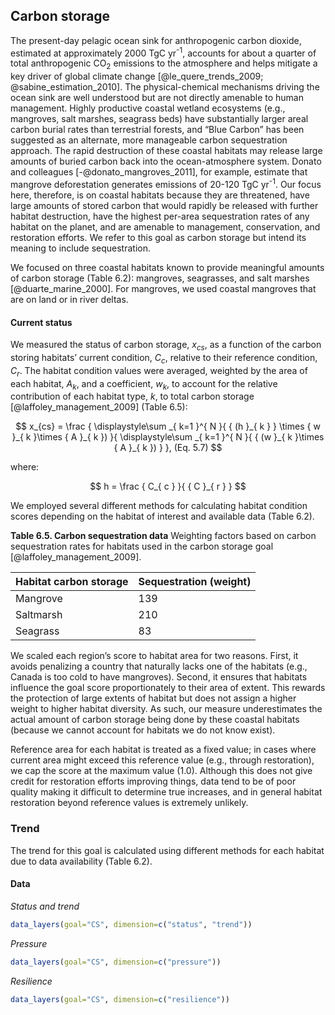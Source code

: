 ## Carbon storage

The present-day pelagic ocean sink for anthropogenic carbon dioxide, estimated at approximately 2000 TgC yr<sup>-1</sup>, accounts for about a quarter of total anthropogenic CO<sub>2</sub> emissions to the atmosphere and helps mitigate a key driver of global climate change [@le_quere_trends_2009; @sabine_estimation_2010]. The physical-chemical mechanisms driving the ocean sink are well understood but are not directly amenable to human management. Highly productive coastal wetland ecosystems (e.g., mangroves, salt marshes, seagrass beds) have substantially larger areal carbon burial rates than terrestrial forests, and "Blue Carbon" has been suggested as an alternate, more manageable carbon sequestration approach. The rapid destruction of these coastal habitats may release large amounts of buried carbon back into the ocean-atmosphere system. Donato and colleagues [-@donato_mangroves_2011], for example, estimate that mangrove deforestation generates emissions of 20-120 TgC yr<sup>-1</sup>. Our focus here, therefore, is on coastal habitats because they are threatened, have large amounts of stored carbon that would rapidly be released with further habitat destruction, have the highest per-area sequestration rates of any habitat on the planet, and are amenable to management, conservation, and restoration efforts. We refer to this goal as carbon storage but intend its meaning to include sequestration.

We focused on three coastal habitats known to provide meaningful amounts of carbon storage (Table 6.2): mangroves, seagrasses, and salt marshes [@duarte_marine_2000]. For mangroves, we used coastal mangroves that are on land or in river deltas. 

#### Current status
We measured the status of carbon storage, $x_{cs}$, as a function of the carbon storing habitats' current condition, $C_{c}$, relative to their reference condition, $C_{r}$.  The habitat condition values were  averaged, weighted by the area of each habitat, $A_{k}$, and a coefficient, $w_k$, to account for the relative contribution of each habitat type, $k$, to total carbon storage [@laffoley_management_2009] (Table 6.5):


$$
x_{cs} = \frac { \displaystyle\sum _{ k=1 }^{ N }{ { (h }_{ k } } \times { w }_{ k }\times { A }_{ k }) }{ \displaystyle\sum _{ k=1 }^{ N }{ { (w }_{ k }\times { A }_{ k }) }  }, (Eq. 5.7)
$$

where:

$$
h = \frac { C_{ c } }{ { C }_{ r } }
$$

We employed several different methods for calculating habitat condition scores depending on the habitat of interest and available data (Table 6.2).

**Table 6.5. Carbon sequestration data**
Weighting factors based on carbon sequestration rates for habitats used in the carbon storage goal [@laffoley_management_2009].

|Habitat carbon storage| Sequestration (weight)|
|----------------------|-------|
| Mangrove             |   139 |
| Saltmarsh            |   210 |
| Seagrass             |    83 |


We scaled each region's score to habitat area for two reasons. First, it avoids penalizing a country that naturally lacks one of the habitats (e.g., Canada is too cold to have mangroves). Second, it ensures that habitats influence the goal score proportionately to their area of extent.  This rewards the protection of large extents of habitat but does not assign a higher weight to higher habitat diversity. As such, our measure underestimates the actual amount of carbon storage being done by these coastal habitats (because we cannot account for habitats we do not know exist).

Reference area for each habitat is treated as a fixed value; in cases where current area might exceed this reference value (e.g., through restoration), we cap the score at the maximum value (1.0). Although this does not give credit for restoration efforts improving things, data tend to be of poor quality making it difficult to determine true increases, and in general habitat restoration beyond reference values is extremely unlikely.

### Trend
The trend for this goal is calculated using different methods for each habitat due to data availability (Table 6.2). 

#### Data
_Status and trend_

```r
data_layers(goal="CS", dimension=c("status", "trend"))
```

_Pressure_

```r
data_layers(goal="CS", dimension=c("pressure"))
```

_Resilience_

```r
data_layers(goal="CS", dimension=c("resilience"))

```
